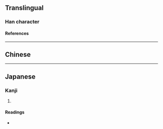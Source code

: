 {{character info}}
==Translingual==

===Han character===
{{Han char|rn=72|rad=日|as=11|sn=15|four=|canj=AHAJ|ids=⿰日皐}}

====References====
{{Han ref|kx=0499.170|dkj=14123|dj=0868.230|hdz=21534.120|uh=66AD}}

----

==Chinese==
{{zh-see|皞}}

----

==Japanese==

===Kanji===
{{ja-kanji|grade=|rs=日11}}

# {{rfdef|ja|sort=日11}}

====Readings====
* {{ja-readings|on=[[こう]] (kō), [[ごう]] (gō)|kun=[[あきらか]] (akiraka)}}